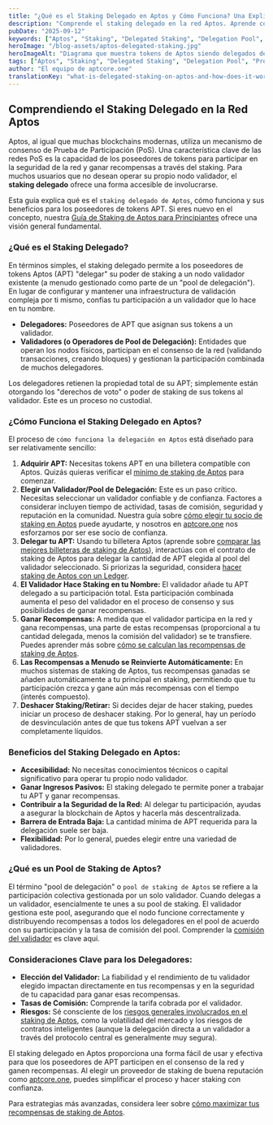 ```yaml
---
title: "¿Qué es el Staking Delegado en Aptos y Cómo Funciona? Una Explicación Clara"
description: "Comprende el staking delegado en la red Aptos. Aprende cómo los poseedores de APT pueden delegar su participación a validadores, ganar recompensas y contribuir a la seguridad de la red sin operar un nodo."
pubDate: "2025-09-12"
keywords: ["Aptos", "Staking", "Delegated Staking", "Delegation Pool", "Proof of Stake", "APT", "Crypto Rewards", "aptcore.one"]
heroImage: "/blog-assets/aptos-delegated-staking.jpg"
heroImageAlt: "Diagrama que muestra tokens de Aptos siendo delegados de usuarios a un pool de validadores para staking"
tags: ["Aptos", "Staking", "Delegated Staking", "Delegation Pool", "Proof of Stake", "APT", "Crypto Rewards", "aptcore.one"]
author: "El equipo de aptcore.one"
translationKey: "what-is-delegated-staking-on-aptos-and-how-does-it-work-a-clear-explanation"
---
```


## Comprendiendo el Staking Delegado en la Red Aptos

Aptos, al igual que muchas blockchains modernas, utiliza un mecanismo de consenso de Prueba de Participación (PoS). Una característica clave de las redes PoS es la capacidad de los poseedores de tokens para participar en la seguridad de la red y ganar recompensas a través del staking. Para muchos usuarios que no desean operar su propio nodo validador, el **staking delegado** ofrece una forma accesible de involucrarse.

Esta guía explica qué es el `staking delegado de Aptos`, cómo funciona y sus beneficios para los poseedores de tokens APT. Si eres nuevo en el concepto, nuestra [Guía de Staking de Aptos para Principiantes](/blog/es/guia-para-principiantes-sobre-el-staking-de-aptos-apt-en-aptcore-one) ofrece una visión general fundamental.

### ¿Qué es el Staking Delegado?

En términos simples, el staking delegado permite a los poseedores de tokens Aptos (APT) "delegar" su poder de staking a un nodo validador existente (a menudo gestionado como parte de un "pool de delegación"). En lugar de configurar y mantener una infraestructura de validación compleja por ti mismo, confías tu participación a un validador que lo hace en tu nombre.

* **Delegadores:** Poseedores de APT que asignan sus tokens a un validador.
* **Validadores (o Operadores de Pool de Delegación):** Entidades que operan los nodos físicos, participan en el consenso de la red (validando transacciones, creando bloques) y gestionan la participación combinada de muchos delegadores.

Los delegadores retienen la propiedad total de su APT; simplemente están otorgando los "derechos de voto" o poder de staking de sus tokens al validador. Este es un proceso no custodial.

### ¿Cómo Funciona el Staking Delegado en Aptos?

El proceso de `cómo funciona la delegación en Aptos` está diseñado para ser relativamente sencillo:

1. **Adquirir APT:** Necesitas tokens APT en una billetera compatible con Aptos. Quizás quieras verificar el [mínimo de staking de Aptos](/blog/es/aptos-staking-minimo-cuanto-apt-necesitas-realmente-para-comenzar) para comenzar.
2. **Elegir un Validador/Pool de Delegación:** Este es un paso crítico. Necesitas seleccionar un validador confiable y de confianza. Factores a considerar incluyen tiempo de actividad, tasas de comisión, seguridad y reputación en la comunidad. Nuestra guía sobre [cómo elegir tu socio de staking en Aptos](/blog/es/eligiendo-a-tu-socio-de-staking-en-aptos-maximiza-recompensas-y-seguridad-con-aptcore-one) puede ayudarte, y nosotros en [aptcore.one](https://aptcore.one) nos esforzamos por ser ese socio de confianza.
3. **Delegar tu APT:** Usando tu billetera Aptos (aprende sobre [comparar las mejores billeteras de staking de Aptos](/blog/es/comparativa-de-las-mejores-carteras-para-staking-de-aptos-petra-vs-pontem-vs-tu-mejor-opcion)), interactúas con el contrato de staking de Aptos para delegar la cantidad de APT elegida al pool del validador seleccionado. Si priorizas la seguridad, considera [hacer staking de Aptos con un Ledger](/blog/es/como-hacer-staking-de-aptos-apt-con-ledger-guia-de-seguridad-paso-a-paso).
4. **El Validador Hace Staking en tu Nombre:** El validador añade tu APT delegado a su participación total. Esta participación combinada aumenta el peso del validador en el proceso de consenso y sus posibilidades de ganar recompensas.
5. **Ganar Recompensas:** A medida que el validador participa en la red y gana recompensas, una parte de estas recompensas (proporcional a tu cantidad delegada, menos la comisión del validador) se te transfiere. Puedes aprender más sobre [cómo se calculan las recompensas de staking de Aptos](/blog/es/recompensas-de-staking-en-aptos-explicacion-de-apr-vs-apy-y-como-aptcore-one-las-muestra).
6. **Las Recompensas a Menudo se Reinvierte Automáticamente:** En muchos sistemas de staking de Aptos, tus recompensas ganadas se añaden automáticamente a tu principal en staking, permitiendo que tu participación crezca y gane aún más recompensas con el tiempo (interés compuesto).
7. **Deshacer Staking/Retirar:** Si decides dejar de hacer staking, puedes iniciar un proceso de deshacer staking. Por lo general, hay un período de desvinculación antes de que tus tokens APT vuelvan a ser completamente líquidos.

### Beneficios del Staking Delegado en Aptos:

* **Accesibilidad:** No necesitas conocimientos técnicos o capital significativo para operar tu propio nodo validador.
* **Ganar Ingresos Pasivos:** El staking delegado te permite poner a trabajar tu APT y ganar recompensas.
* **Contribuir a la Seguridad de la Red:** Al delegar tu participación, ayudas a asegurar la blockchain de Aptos y hacerla más descentralizada.
* **Barrera de Entrada Baja:** La cantidad mínima de APT requerida para la delegación suele ser baja.
* **Flexibilidad:** Por lo general, puedes elegir entre una variedad de validadores.

### ¿Qué es un Pool de Staking de Aptos?

El término "pool de delegación" o `pool de staking de Aptos` se refiere a la participación colectiva gestionada por un solo validador. Cuando delegas a un validador, esencialmente te unes a su pool de staking. El validador gestiona este pool, asegurando que el nodo funcione correctamente y distribuyendo recompensas a todos los delegadores en el pool de acuerdo con su participación y la tasa de comisión del pool. Comprender la [comisión del validador](/blog/es/comprendiendo-la-comision-de-validadores-de-aptos-un-factor-clave-para-tus-recompensas-de-staking) es clave aquí.

### Consideraciones Clave para los Delegadores:

* **Elección del Validador:** La fiabilidad y el rendimiento de tu validador elegido impactan directamente en tus recompensas y en la seguridad de tu capacidad para ganar esas recompensas.
* **Tasas de Comisión:** Comprende la tarifa cobrada por el validador.
* **Riesgos:** Sé consciente de los [riesgos generales involucrados en el staking de Aptos](/blog/es/los-riesgos-del-staking-en-aptos-una-guia-clara-para-mitigarlos), como la volatilidad del mercado y los riesgos de contratos inteligentes (aunque la delegación directa a un validador a través del protocolo central es generalmente muy segura).

El staking delegado en Aptos proporciona una forma fácil de usar y efectiva para que los poseedores de APT participen en el consenso de la red y ganen recompensas. Al elegir un proveedor de staking de buena reputación como [aptcore.one](https://aptcore.one), puedes simplificar el proceso y hacer staking con confianza.

Para estrategias más avanzadas, considera leer sobre [cómo maximizar tus recompensas de staking de Aptos](/blog/es/maximizando-tus-recompensas-de-staking-en-aptos-consejos-y-estrategias-avanzadas).